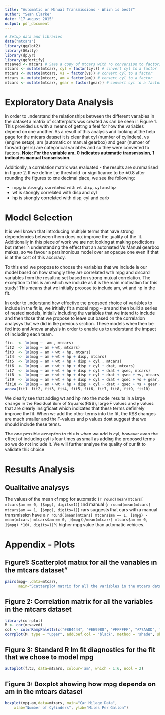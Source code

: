 ```yaml
---
title: "Automatic or Manual Transmissions - Which is best?"
author: "Sean Clarke"
date: "17 August 2015"
output: pdf_document
---
```


```r
# Setup data and libraries
data("mtcars")
library(ggplot2)
library(GGally)
library(dplyr)
library(ggfortify)
mtsaved <- mtcars # Save a copy of mtcars with no conversion to factors - needed by cor
mtcars <- mutate(mtcars, cyl = factor(cyl)) # convert cyl to a factor
mtcars <- mutate(mtcars, vs = factor(vs)) # convert cyl to a factor
mtcars <- mutate(mtcars, am = factor(am)) # convert cyl to a factor
mtcars <- mutate(mtcars, gear = factor(gear)) # convert cyl to a factor
```

# Exploratory Data Analysis

In order to understand the relationships between the different variables in the dataset a matrix of scatterplots was created as can be seen in Figure 1. This provided us with a means of getting a feel for how the variables depend on one another. As a result of this analysis and looking at the help page for the mtcars dataset it is clear that cyl (number of cylinders), vs (engine setup), am (automatic or manual gearbox) and gear (number of forward gears) are categorical variables and so they were converted to factors. **Note: For the variable am, 0 indicates automatic transmission, 1 indicates manual transmission.**

Additionlly, a correlation matrix was evaluated - the results are summarised in figure 2. If we define the threshold for significance to be ±0.8 after rounding the figures to one decimal place, we see the following:

* mpg is strongly correlated with wt, disp, cyl and hp
* wt is strongly correlated with disp and cyl
* hp is strongly correlated with disp, cyl and carb

# Model Selection

It is well known that introducing multiple terms that have strong dependencies between them does not improve the quality of the fit. Additionally in this piece of work we are not looking at making predictions but rather in understanding the effect that an automated Vs Manual gearbox makes, so we favour a parsimonious model over an opaque one even if that is at the cost of this accuracy.

To this end, we propose to choose the variables that we include in our model based on how strongly they are correlated with mpg and discard variables from the resulting set based on strong mutual correlation. The exception to this is am which we include as it is the main motivation for this study! This means that we initially propose to include am, wt and hp in the fit. 

In order to understand how effective the propsoed choice of variables to include in the fit is, we initially fit a model mpg ~ am and then build a series of nested models, initially including the variables that we intend to include and then those that we propose to leave out based on the correlation analysys that we did in the previous section. These models when then be fed into and Anova analysis in order to enable us to understand the impact of including each team.

```r
fit1  <- lm(mpg ~  am , mtcars)
fit2  <- lm(mpg ~ am + wt, mtcars)
fit3  <- lm(mpg ~ am + wt + hp, mtcars)
fit4  <- lm(mpg ~ am + wt + hp + disp, mtcars)
fit5  <- lm(mpg ~ am + wt + hp + disp + cyl , mtcars)
fit6  <- lm(mpg ~ am + wt + hp + disp + cyl + drat, mtcars)
fit7  <- lm(mpg ~ am + wt + hp + disp + cyl + drat + qsec, mtcars)
fit8  <- lm(mpg ~ am + wt + hp + disp + cyl + drat + qsec + vs, mtcars)
fit9  <- lm(mpg ~ am + wt + hp + disp + cyl + drat + qsec + vs + gear, mtcars)
fit10 <- lm(mpg ~ am + wt + hp + disp + cyl + drat + qsec + vs + gear + carb, mtcars)
anova(fit1, fit2, fit3, fit4, fit5, fit6, fit7, fit8, fit9, fit10)
```

We clearly see that adding wt and hp into the model results in a large change in the Residual Sum of Squares(RSS), large F values and p values that are clearly insigficant which indicates that these terms definitely improve the fit. When we add the other terms into the fit, the RSS changes are much smaller and the F-values and p values dont suggest that we should include these terms.

The one possible exception to this is when we add in cyl, however even the effect of including cyl is four times as small as adding the proposed terms so we do not include it. We will further analyse the quality of our fit to validate this choice

# Results Analysis

## Qualitative analysys

The values of the mean of mpg for automatic (`r round(mean(mtcars[ mtcars$am == 0, ]$mpg), digits=1)`) and manual (`r round(mean(mtcars[ mtcars$am == 1, ]$mpg), digits=1)`) cars suggests that cars with a manual transmission have a `r round((mean(mtcars[ mtcars$am == 1, ]$mpg) - mean(mtcars[ mtcars$am == 0, ]$mpg))/mean(mtcars[ mtcars$am == 0, ]$mpg) *100, digits=1)`% higher mpg value than automatic vehicles.


# Appendix - Plots

## Figure1: Scatterplot matrix for all the variables in the mtcars dataset"

```r
pairs(mpg~.,data=mtcars, 
      main="Scatterplot matrix for all the variables in the mtcars dataset")
```

## Figure 2: Correlation matrix for all the variables in the mtcars dataset

```r
library(corrplot)
M <- cor(mtsaved)
col <- colorRampPalette(c("#BB4444", "#EE9988", "#FFFFFF", "#77AADD", "#4477AA"))
corrplot(M, type = "upper", addCoef.col = "black", method = "shade", shade.col = NA, tl.col = "black", tl.srt = 45, col=col(200),  order = "AOE", title = "Correlation matrix for all the variables in the mtcars dataset")
```

## Figure 3: Standard R lm fit diagnostics for the fit that we chose to model mpg



```r
autoplot(fit3, data=mtcars, colour='am', which = 1:6, ncol = 2) 
```

## Figure 3: Boxplot showing how mpg depends on am in the mtcars dataset

```r
boxplot(mpg~am,data=mtcars, main="Car Milage Data", 
  	xlab="Number of Cylinders", ylab="Miles Per Gallon")
```
